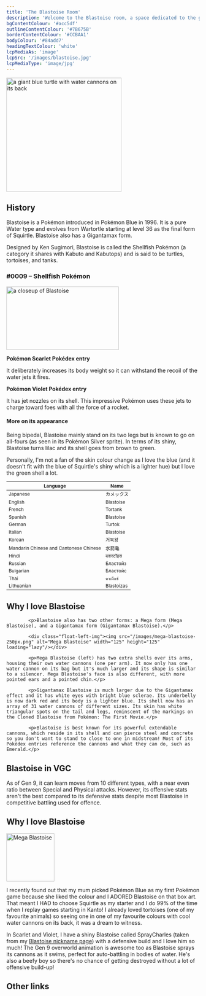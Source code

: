 ```yaml
---
title: 'The Blastoise Room'
description: 'Welcome to the Blastoise room, a space dedicated to the greatest tortoise in the world.'
bgContentColour: '#acc5df'
outlineContentColour: '#7B675B'
borderContentColour: '#CCBAA1'
bodyColour: '#84add7'
headingTextColour: 'white'
lcpMediaAs: 'image'
lcpSrc: '/images/blastoise.jpg'
lcpMediaType: 'image/jpg'
---
```



<div class="img-center">
	<img src={frontmatter.lcpSrc} width="300" height="297" alt="a giant blue turtle with water cannons on its back"/>
</div>

## History

Blastoise is a Pokémon introduced in Pokémon Blue in 1996. It is a pure Water type and evolves from Wartortle starting at level 36 as the final form of Squirtle. Blastoise also has a Gigantamax form.

Designed by Ken Sugimori, Blastoise is called the Shellfish Pokémon (a category it shares with Kabuto and Kabutops) and is said to be turtles, tortoises, and tanks.

<h3>#0009 – Shellfish Pokémon</h3>
	<div class="room-box">
		<div class="room-box-left">
				<picture class="img-center" style="display: block;">
					<source srcset="/images/blastoise-2.jpeg" media="(min-width: 640px)" />
					<img src="/images/blastoise-2.webp" alt="a closeup of Blastoise" loading="lazy" width="293" height="165" />
				</picture>		
			<p><strong>Pokémon Scarlet Pokédex entry</strong></p>
			<p>It deliberately increases its body weight so it can withstand the recoil of the water jets it fires.</p>
			<p><strong>Pokémon Violet Pokédex entry</strong></p>
			<p>It has jet nozzles on its shell. This impressive Pokémon uses these jets to charge toward foes with all the force of a rocket.</p>
			<h4>More on its appearance</h4>
			<p>Being bipedal, Blastoise mainly stand on its two legs but is known to go on all-fours (as seen in its Pokémon Silver sprite). In terms of its shiny, Blastoise turns lilac and its shell goes from brown to green.</p>
			<p>Personally, I'm not a fan of the skin colour change as I love the blue (and it doesn't fit with the blue of Squirtle's shiny which is a lighter hue) but I love the green shell a lot.</p>
		</div>
		<div class="room-box-right">
			<table class="room-table" style="font-size:12px">
			<thead>
				<tr>
					<th>Language</th>
					<th>Name</th>
				</tr>
			</thead>
			<tbody>
				<tr>
					<td>Japanese</td>
					<td><span lang="ja">カメックス</span></td>
				</tr>
				<tr>
					<td>English</td>
					<td>Blastoise</td>
				</tr>
				<tr>
					<td>French</td>
					<td>Tortank</td>
				</tr>
				<tr>
					<td>Spanish</td>
					<td>Blastoise</td>
				</tr>
				<tr>
					<td>German</td>
					<td>Turtok</td>
				</tr>
				<tr>
					<td>Italian</td>
					<td>Blastoise</td>
				</tr>
				<tr>
					<td>Korean</td>
					<td>거북왕</td>
				</tr>
				<tr>
					<td>Mandarin Chinese and Cantonese Chinese</td>
					<td>水箭龜</td>
				</tr>
				<tr>
					<td>Hindi</td>
					<td>ब्लास्टॉइस</td>
				</tr>
				<tr>
					<td>Russian</td>
					<td>Бластойз</td>
				</tr>
				<tr>
					<td>Bulgarian</td>
					<td>Бластойс</td>
				</tr>
				<tr>
					<td>Thai</td>
					<td>คาเม็กซ์</td>
				</tr>
				<tr>
					<td>Lithuanian</td>
					<td>Blastoizas</td>
				</tr>
			</tbody>
			</table>
		</div>
	</div>

## Why I love Blastoise

			<p>Blastoise also has two other forms: a Mega form (Mega Blastoise), and a Gigantamax form (Gigantamax Blastoise).</p>

			<div class="float-left-img"><img src="/images/mega-blastoise-250px.png" alt="Mega Blastoise" width="125" height="125" loading="lazy"/></div>

			<p>Mega Blastoise (left) has two extra shells over its arms, housing their own water cannons (one per arm). It now only has one water cannon on its bag but it's much larger and its shape is similar to a silencer. Mega Blastoise's face is also different, with more pointed ears and a pointed chin.</p>

			<p>Gigantamax Blastoise is much larger due to the Gigantamax effect and it has white eyes with bright blue sclerae. Its underbelly is now dark red and its body is a lighter blue. Its shell now has an array of 31 water cannons of different sizes. Its skin has white triangular spots on the tail and legs, reminscent of the markings on the Cloned Blastoise from Pokémon: The First Movie.</p>
			
			<p>Blastoise is best known for its powerful extendable cannons, which reside in its shell and can pierce steel and concrete so you don't want to stand to close to one in midstream! Most of its Pokédex entries reference the cannons and what they can do, such as Emerald.</p>

<h2 class="headings">Blastoise in VGC</h2>

As of Gen 9, it can learn moves from 10 different types, with a near even ratio between Special and Physical attacks. However, its offensive stats aren't the best compared to its defensive stats despite most Blastoise in competitive battling used for offence.

<h2 class="headings">Why I love Blastoise</h2>

<div class="float-right-img"><img src="/images/blastoise-first-movie-250px.jpeg" alt="Mega Blastoise" width="125px" loading="lazy"/></div>

I recently found out that my mum picked Pokémon Blue as my first Pokémon game because she liked the colour and I ADORED Blastoise on that box art. That meant I HAD to choose Squirtle as my starter and I do 99% of the time when I replay games starting in Kanto! I already loved tortoises (one of my favourite animals) so seeing one in one of my favourite colours with cool water cannons on its back, it was a dream to witness.

In Scarlet and Violet, I have a shiny Blastoise called SprayCharles (taken from my [Blastoise nickname page](/nicknames/blastoise/)) with a defensive build and I love him so much! The Gen 9 overworld animation is awesome too as Blastoise sprays its cannons as it swims, perfect for auto-battling in bodies of water. He's also a beefy boy so there's no chance of getting destroyed without a lot of offensive build-up!

<h2 class="headings">Other links</h2>

<RoomFilter query="blastoise" />